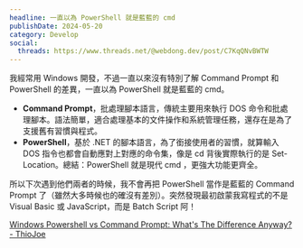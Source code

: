 ```yaml
---
headline: 一直以為 PowerShell 就是藍藍的 cmd
publishDate: 2024-05-20
category: Develop
social:
  threads: https://www.threads.net/@webdong.dev/post/C7KqQNvBWTW
---
```


我經常用 Windows 開發，不過一直以來沒有特別了解 Command Prompt 和 PowerShell 的差異，一直以為 PowerShell 就是藍藍的 cmd。

- **Command Prompt**，批處理腳本語言，傳統主要用來執行 DOS 命令和批處理腳本。語法簡單，適合處理基本的文件操作和系統管理任務，還存在是為了支援舊有習慣與程式。
- **PowerShell**，基於 .NET 的腳本語言，為了銜接使用者的習慣，就算輸入 DOS 指令也都會自動應對上對應的命令集，像是 cd 背後實際執行的是 Set-Location。總結：PowerShell 就是現代 cmd ，更強大功能更齊全。

所以下次遇到他們兩者的時候，我不會再把 PowerShell 當作是藍藍的 Command Prompt 了（雖然大多時候也的確沒有差別）。突然發現最初啟蒙我寫程式的不是 Visual Basic 或 JavaScript，而是 Batch Script 阿！

[Windows Powershell vs Command Prompt: What's The Difference Anyway? - ThioJoe](https://www.youtube.com/watch?v=H0gwnFV_SFs)
